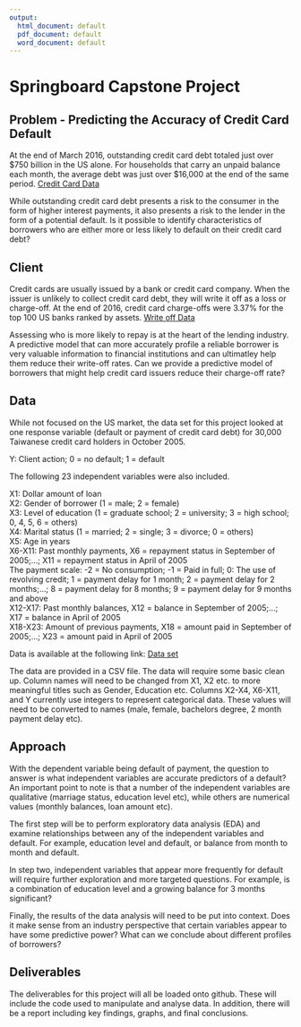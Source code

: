 ```yaml
---
output:
  html_document: default
  pdf_document: default
  word_document: default
---
```

# Springboard Capstone Project 


## Problem - Predicting the Accuracy of Credit Card Default
At the end of March 2016, outstanding credit card debt totaled just over \$750 billion in the US alone. For households that carry an unpaid balance each month, the average debt was just over \$16,000 at the end of the same period. [Credit Card Data](https://www.valuepenguin.com/average-credit-card-debt) 

While outstanding credit card debt presents a risk to the consumer in the form of higher interest payments, it also presents a risk to the lender in the form of a potential default. Is it possible to identify characteristics of borrowers who are either more or less likely to default on their credit card debt?

  
## Client


Credit cards are usually issued by a bank or credit card company.  When the issuer is unlikely to collect credit card debt, they will write it off as a loss or charge-off.  At the end of 2016, credit card charge-offs were 3.37% for the top 100 US banks ranked by assets. [Write off Data](https://fred.stlouisfed.org/series/CORCCT100S) 

Assessing who is more likely to repay is at the heart of the lending industry. A predictive model that can more accurately profile a reliable borrower is very valuable information to financial institutions and can ultimatley help them reduce their write-off rates. Can we provide a predictive model 
of borrowers that might help credit card issuers reduce their charge-off rate?


## Data


While not focused on the US market, the data set for this project looked at one response variable (default or payment of credit card debt) for 30,000 Taiwanese credit card holders in October 2005. 

Y: Client action; 0 = no default; 1 = default

The following 23 independent variables were also included.

X1: Dollar amount of loan<br/>
X2: Gender of borrower (1 = male; 2 = female)<br/>
X3: Level of education (1 = graduate school; 2 = university; 3 = high school; 0, 4, 5, 6 = others)<br/>
X4: Marital status (1 = married; 2 = single; 3 = divorce; 0 = others)<br/>
X5: Age in years<br/>
X6-X11: Past monthly payments, X6 = repayment status in September of 2005;...; X11 = repayment status in April of 2005<br/>
The payment scale: -2 = No consumption; -1 = Paid in full; 0: The use of revolving credit; 1 = payment delay for 1 month; 
2 = payment delay for 2 months;...; 8 = payment delay for 8 months; 9 = payment delay for 9 months and above<br/>
X12-X17: Past monthly balances, X12 = balance in September of 2005;...; X17 = balance in April of 2005<br/>
X18-X23: Amount of previous payments, X18 = amount paid in September of 2005;...; X23 = amount paid in April of 2005<br/>

Data is available at the following link: [Data set](http://archive.ics.uci.edu/ml/datasets/default+of+credit+card+clients)

The data are provided in a CSV file.  The data will require some basic clean up.  Column names will need to be changed from X1, X2 etc. to more meaningful titles such as Gender, Education etc.  Columns X2-X4, X6-X11, and Y currently use integers to represent categorical data.  These values will need to be converted to names (male, female, bachelors degree, 2 month payment delay etc).


## Approach

With the dependent variable being default of payment, the question to answer is what independent variables are accurate predictors of a default? An important point to note is that a number of the independent variables are qualitative (marriage status, education level etc), while others are numerical values (monthly balances, loan amount etc).  

The first step will be to perform exploratory data analysis (EDA) and examine relationships between any of the independent variables and default.  For example, education level and default, or balance from month to month and default. 

In step two, independent variables that appear more frequently for default will require further exploration and more targeted questions. For example, is a combination of education level and a growing balance for 3 months significant? 

Finally, the results of the data analysis will need to be put into context. Does it make sense from an industry perspective that certain variables appear to have some predictive power?  What can we conclude about different profiles of borrowers?


## Deliverables


The deliverables for this project will all be loaded onto github. These will include the code used to manipulate and analyse data.  In addition, there will be a report including key findings, graphs, and final conclusions.
